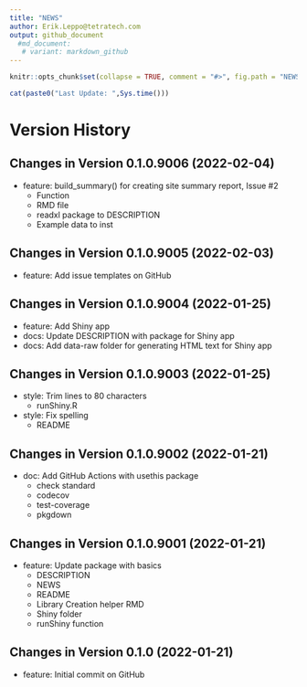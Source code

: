 ```yaml
---
title: "NEWS"
author: Erik.Leppo@tetratech.com
output: github_document
  #md_document:
   # variant: markdown_github
---
```


<!-- NEWS.md is generated from NEWS.Rmd. Please edit that file -->

```r
knitr::opts_chunk$set(collapse = TRUE, comment = "#>", fig.path = "NEWS-")
```

```r
cat(paste0("Last Update: ",Sys.time()))
```

# Version History

## Changes in Version 0.1.0.9006 (2022-02-04)

* feature:  build_summary() for creating site summary report, Issue #2
    + Function
    + RMD file 
    + readxl package to DESCRIPTION
    + Example data to inst\extdata\
    
## Changes in Version 0.1.0.9005 (2022-02-03)

* feature: Add issue templates on GitHub

## Changes in Version 0.1.0.9004 (2022-01-25)

* feature: Add Shiny app
* docs: Update DESCRIPTION with package for Shiny app
* docs: Add data-raw folder for generating HTML text for Shiny app

## Changes in Version 0.1.0.9003 (2022-01-25)

* style: Trim lines to 80 characters
    + runShiny.R
* style: Fix spelling
    + README

## Changes in Version 0.1.0.9002 (2022-01-21)

* doc: Add GitHub Actions with usethis package
    + check standard
    + codecov
    + test-coverage
    + pkgdown

## Changes in Version 0.1.0.9001 (2022-01-21)

* feature: Update package with basics
    + DESCRIPTION
    + NEWS
    + README
    + Library Creation helper RMD
    + Shiny folder
    + runShiny function

## Changes in Version 0.1.0 (2022-01-21)

* feature: Initial commit on GitHub

    
